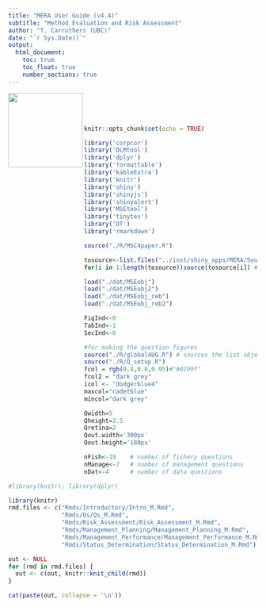 ```yaml
---
title: "MERA User Guide (v4.4)"
subtitle: "Method Evaluation and Risk Assessment"
author: "T. Carruthers (UBC)"
date: "`r Sys.Date()`"
output: 
  html_document:
    toc: true
    toc_float: true
    number_sections: true
---
```

<img src="./Images/DLMtool.png" width="150" align="left">


<br><br><br>

```r
knitr::opts_chunk$set(echo = TRUE)

library('corpcor')
library('DLMtool')
library('dplyr')
library('formattable')
library('kableExtra')
library('knitr')
library('shiny')
library('shinyjs')
library('shinyalert')
library('MSEtool')
library('tinytex')
library('DT')
library('rmarkdown')

source("./R/MSC4paper.R")

tosource<-list.files("../inst/shiny_apps/MERA/Source/Questionnaire/",full.names = T)
for(i in 1:length(tosource))source(tosource[i]) # all fishery, management and data plots

load("./dat/MSEobj")
load("./dat/MSEobj2")
load("./dat/MSEobj_reb")
load("./dat/MSEobj_reb2")

FigInd<-0
TabInd<-1
SecInd<-0

#for making the question figures
source("./R/global4UG.R") # sources the list objects for the various questions
source("./R/Q_setup.R")
fcol = rgb(0.4,0.8,0.95)#"#0299f"
fcol2 = "dark grey"
icol <- "dodgerblue4"
maxcol="cadetblue"
mincol="dark grey"

Qwidth=5
Qheight=3.5
Qretina=2
Qout.width='300px'
Qout.height='180px'

nFish<-19    # number of fishery questions
nManage<-7   # number of management questions
nDat<-4      # number of data questions

```

```r
#library(knitr); library(dplyr)
```


```r
library(knitr)
rmd.files <- c("Rmds/Introductory/Intro_M.Rmd",
               "Rmds/Qs/Qs_M.Rmd",
               "Rmds/Risk_Assessment/Risk_Assessment_M.Rmd",
               "Rmds/Management_Planning/Management_Planning_M.Rmd",
               "Rmds/Management_Performance/Management_Performance_M.Rmd",
               "Rmds/Status_Determination/Status_Determination_M.Rmd")

out <- NULL
for (rmd in rmd.files) {
  out <- c(out, knitr::knit_child(rmd))
}
```


```r
cat(paste(out, collapse = '\n'))
```

